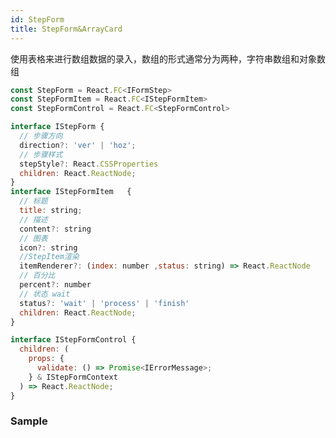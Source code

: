 ```yaml
---
id: StepForm
title: StepForm&ArrayCard
---
```

使用表格来进行数组数据的录入，数组的形式通常分为两种，字符串数组和对象数组

```jsx
const StepForm = React.FC<IFormStep>
const StepFormItem = React.FC<IStepFormItem>
const StepFormControl = React.FC<StepFormControl>

interface IStepForm {
  // 步骤方向
  direction?: 'ver' | 'hoz';
  // 步骤样式
  stepStyle?: React.CSSProperties
  children: React.ReactNode;
}
interface IStepFormItem   {
  // 标题
  title: string;
  // 描述
  content?: string
  // 图表
  icon?: string
  //StepItem渲染
  itemRenderer?: (index: number ,status: string) => React.ReactNode
  // 百分比
  percent?: number
  // 状态 wait
  status?: 'wait' | 'process' | 'finish'
  children: React.ReactNode;
}

interface IStepFormControl {
  children: (
    props: {
      validate: () => Promise<IErrorMessage>;
    } & IStepFormContext
  ) => React.ReactNode;
}
```





### Sample
<ExampleCustomizer code={AtomSource} example={Atom}/>





